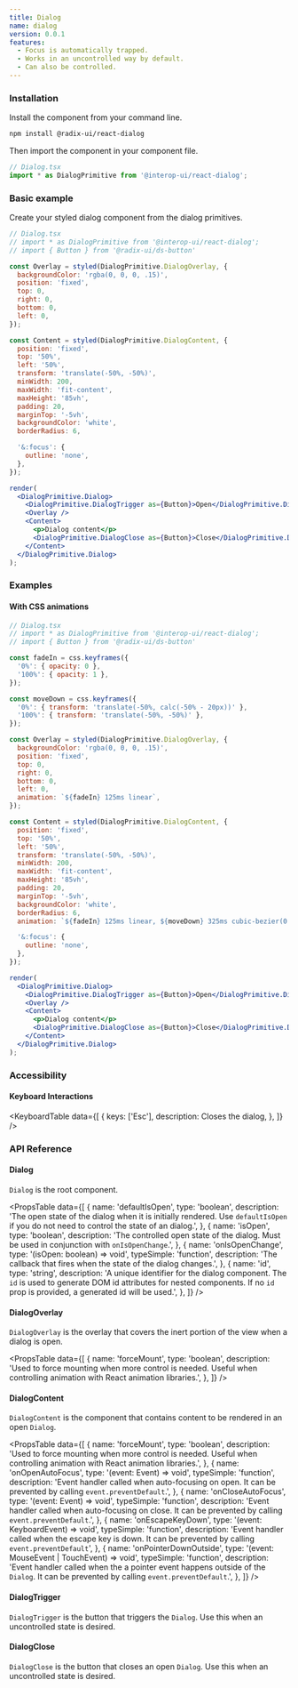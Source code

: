 ```yaml
---
title: Dialog
name: dialog
version: 0.0.1
features:
  - Focus is automatically trapped.
  - Works in an uncontrolled way by default.
  - Can also be controlled.
---
```


### Installation

Install the component from your command line.

```bash
npm install @radix-ui/react-dialog
```

Then import the component in your component file.

```jsx
// Dialog.tsx
import * as DialogPrimitive from '@interop-ui/react-dialog';
```

### Basic example

Create your styled dialog component from the dialog primitives.

```jsx live manual
// Dialog.tsx
// import * as DialogPrimitive from '@interop-ui/react-dialog';
// import { Button } from '@radix-ui/ds-button'

const Overlay = styled(DialogPrimitive.DialogOverlay, {
  backgroundColor: 'rgba(0, 0, 0, .15)',
  position: 'fixed',
  top: 0,
  right: 0,
  bottom: 0,
  left: 0,
});

const Content = styled(DialogPrimitive.DialogContent, {
  position: 'fixed',
  top: '50%',
  left: '50%',
  transform: 'translate(-50%, -50%)',
  minWidth: 200,
  maxWidth: 'fit-content',
  maxHeight: '85vh',
  padding: 20,
  marginTop: '-5vh',
  backgroundColor: 'white',
  borderRadius: 6,

  '&:focus': {
    outline: 'none',
  },
});

render(
  <DialogPrimitive.Dialog>
    <DialogPrimitive.DialogTrigger as={Button}>Open</DialogPrimitive.DialogTrigger>
    <Overlay />
    <Content>
      <p>Dialog content</p>
      <DialogPrimitive.DialogClose as={Button}>Close</DialogPrimitive.DialogClose>
    </Content>
  </DialogPrimitive.Dialog>
);
```

### Examples

#### With CSS animations

```jsx live manual compact
// Dialog.tsx
// import * as DialogPrimitive from '@interop-ui/react-dialog';
// import { Button } from '@radix-ui/ds-button'

const fadeIn = css.keyframes({
  '0%': { opacity: 0 },
  '100%': { opacity: 1 },
});

const moveDown = css.keyframes({
  '0%': { transform: 'translate(-50%, calc(-50% - 20px))' },
  '100%': { transform: 'translate(-50%, -50%)' },
});

const Overlay = styled(DialogPrimitive.DialogOverlay, {
  backgroundColor: 'rgba(0, 0, 0, .15)',
  position: 'fixed',
  top: 0,
  right: 0,
  bottom: 0,
  left: 0,
  animation: `${fadeIn} 125ms linear`,
});

const Content = styled(DialogPrimitive.DialogContent, {
  position: 'fixed',
  top: '50%',
  left: '50%',
  transform: 'translate(-50%, -50%)',
  minWidth: 200,
  maxWidth: 'fit-content',
  maxHeight: '85vh',
  padding: 20,
  marginTop: '-5vh',
  backgroundColor: 'white',
  borderRadius: 6,
  animation: `${fadeIn} 125ms linear, ${moveDown} 325ms cubic-bezier(0.22, 1, 0.36, 1)`,

  '&:focus': {
    outline: 'none',
  },
});

render(
  <DialogPrimitive.Dialog>
    <DialogPrimitive.DialogTrigger as={Button}>Open</DialogPrimitive.DialogTrigger>
    <Overlay />
    <Content>
      <p>Dialog content</p>
      <DialogPrimitive.DialogClose as={Button}>Close</DialogPrimitive.DialogClose>
    </Content>
  </DialogPrimitive.Dialog>
);
```

### Accessibility

#### Keyboard Interactions

<KeyboardTable
  data={[
    {
      keys: ['Esc'],
      description: <span>Closes the dialog</span>,
    },
  ]}
/>

### API Reference

#### Dialog

`Dialog` is the root component.

<PropsTable
  data={[
    {
      name: 'defaultIsOpen',
      type: 'boolean',
      description:
        'The open state of the dialog when it is initially rendered. Use `defaultIsOpen` if you do not need to control the state of an dialog.',
    },
    {
      name: 'isOpen',
      type: 'boolean',
      description:
        'The controlled open state of the dialog. Must be used in conjunction with `onIsOpenChange`.',
    },
    {
      name: 'onIsOpenChange',
      type: '(isOpen: boolean) => void',
      typeSimple: 'function',
      description: 'The callback that fires when the state of the dialog changes.',
    },
    {
      name: 'id',
      type: 'string',
      description:
        'A unique identifier for the dialog component. The `id` is used to generate DOM id attributes for nested components. If no `id` prop is provided, a generated id will be used.',
    },
  ]}
/>

#### DialogOverlay

`DialogOverlay` is the overlay that covers the inert portion of the view when a dialog is open.

<PropsTable
  data={[
    {
      name: 'forceMount',
      type: 'boolean',
      description:
        'Used to force mounting when more control is needed. Useful when controlling animation with React animation libraries.',
    },
  ]}
/>

#### DialogContent

`DialogContent` is the component that contains content to be rendered in an open `Dialog`.

<PropsTable
  data={[
    {
      name: 'forceMount',
      type: 'boolean',
      description:
        'Used to force mounting when more control is needed. Useful when controlling animation with React animation libraries.',
    },
    {
      name: 'onOpenAutoFocus',
      type: '(event: Event) => void',
      typeSimple: 'function',
      description:
        'Event handler called when auto-focusing on open. It can be prevented by calling `event.preventDefault`.',
    },
    {
      name: 'onCloseAutoFocus',
      type: '(event: Event) => void',
      typeSimple: 'function',
      description:
        'Event handler called when auto-focusing on close. It can be prevented by calling `event.preventDefault`.',
    },
    {
      name: 'onEscapeKeyDown',
      type: '(event: KeyboardEvent) => void',
      typeSimple: 'function',
      description:
        'Event handler called when the escape key is down. It can be prevented by calling `event.preventDefault`',
    },
    {
      name: 'onPointerDownOutside',
      type: '(event: MouseEvent | TouchEvent) => void',
      typeSimple: 'function',
      description:
        'Event handler called when the a pointer event happens outside of the `Dialog`. It can be prevented by calling `event.preventDefault`.',
    },
  ]}
/>

#### DialogTrigger

`DialogTrigger` is the button that triggers the `Dialog`. Use this when an uncontrolled state is desired.

#### DialogClose

`DialogClose` is the button that closes an open `Dialog`. Use this when an uncontrolled state is desired.
